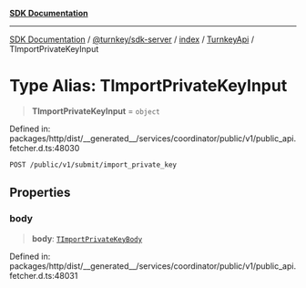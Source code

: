 [**SDK Documentation**](../../../../../../README.mdx)

***

[SDK Documentation](../../../../../../packages.mdx) / [@turnkey/sdk-server](../../../../README.mdx) / [index](../../../README.mdx) / [TurnkeyApi](../README.mdx) / TImportPrivateKeyInput

# Type Alias: TImportPrivateKeyInput

> **TImportPrivateKeyInput** = `object`

Defined in: packages/http/dist/\_\_generated\_\_/services/coordinator/public/v1/public\_api.fetcher.d.ts:48030

`POST /public/v1/submit/import_private_key`

## Properties

### body

> **body**: [`TImportPrivateKeyBody`](TImportPrivateKeyBody.mdx)

Defined in: packages/http/dist/\_\_generated\_\_/services/coordinator/public/v1/public\_api.fetcher.d.ts:48031
